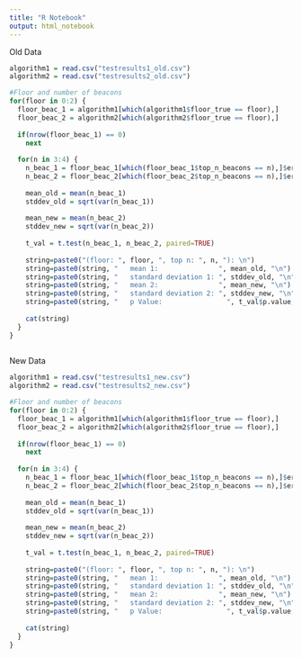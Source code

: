 ```yaml
---
title: "R Notebook"
output: html_notebook
---
```


Old Data

```r
algorithm1 = read.csv("testresults1_old.csv")
algorithm2 = read.csv("testresults2_old.csv")

#Floor and number of beacons
for(floor in 0:2) {
  floor_beac_1 = algorithm1[which(algorithm1$floor_true == floor),]
  floor_beac_2 = algorithm2[which(algorithm2$floor_true == floor),]
  
  if(nrow(floor_beac_1) == 0)
    next
  
  for(n in 3:4) {
    n_beac_1 = floor_beac_1[which(floor_beac_1$top_n_beacons == n),]$error
    n_beac_2 = floor_beac_2[which(floor_beac_2$top_n_beacons == n),]$error
    
    mean_old = mean(n_beac_1)
    stddev_old = sqrt(var(n_beac_1))
    
    mean_new = mean(n_beac_2)
    stddev_new = sqrt(var(n_beac_2))
    
    t_val = t.test(n_beac_1, n_beac_2, paired=TRUE)
    
    string=paste0("(floor: ", floor, ", top n: ", n, "): \n")
    string=paste0(string, "   mean 1:               ", mean_old, "\n")
    string=paste0(string, "   standard deviation 1: ", stddev_old, "\n")
    string=paste0(string, "   mean 2:               ", mean_new, "\n")
    string=paste0(string, "   standard deviation 2: ", stddev_new, "\n")
    string=paste0(string, "   p Value:                ", t_val$p.value, "\n")
    
    cat(string)
  }
}
 
```

New Data

```r
algorithm1 = read.csv("testresults1_new.csv")
algorithm2 = read.csv("testresults2_new.csv")

#Floor and number of beacons
for(floor in 0:2) {
  floor_beac_1 = algorithm1[which(algorithm1$floor_true == floor),]
  floor_beac_2 = algorithm2[which(algorithm2$floor_true == floor),]
  
  if(nrow(floor_beac_1) == 0)
    next
  
  for(n in 3:4) {
    n_beac_1 = floor_beac_1[which(floor_beac_1$top_n_beacons == n),]$error
    n_beac_2 = floor_beac_2[which(floor_beac_2$top_n_beacons == n),]$error
    
    mean_old = mean(n_beac_1)
    stddev_old = sqrt(var(n_beac_1))
    
    mean_new = mean(n_beac_2)
    stddev_new = sqrt(var(n_beac_2))
    
    t_val = t.test(n_beac_1, n_beac_2, paired=TRUE)
    
    string=paste0("(floor: ", floor, ", top n: ", n, "): \n")
    string=paste0(string, "   mean 1:               ", mean_old, "\n")
    string=paste0(string, "   standard deviation 1: ", stddev_old, "\n")
    string=paste0(string, "   mean 2:               ", mean_new, "\n")
    string=paste0(string, "   standard deviation 2: ", stddev_new, "\n")
    string=paste0(string, "   p Value:                ", t_val$p.value, "\n")
    
    cat(string)
  }
}
 
 
```










